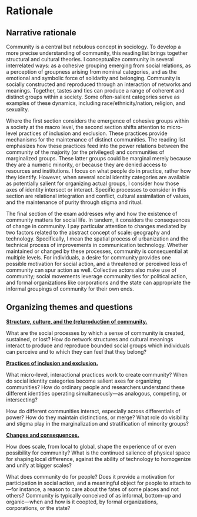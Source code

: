 # Rationale

## Narrative rationale

Community is a central but nebulous concept in sociology. To develop a more precise understanding of community, this reading list brings together structural and cultural theories. I conceptualize community in several interrelated ways: as a cohesive grouping emerging from social relations, as a perception of groupness arising from nominal categories, and as the emotional and symbolic force of solidarity and belonging. Community is socially constructed and reproduced through an interaction of networks and meanings. Together, tastes and ties can produce a range of coherent and distinct groups within a society. Some often-salient categories serve as examples of these dynamics, including race/ethnicity/nation, religion, and sexuality.

Where the first section considers the emergence of cohesive groups within a society at the macro level, the second section shifts attention to micro-level practices of inclusion and exclusion. These practices provide mechanisms for the maintenance of distinct communities. The reading list emphasizes how these practices feed into the power relations between the community of the majority (or the privileged) and communities of marginalized groups. These latter groups could be marginal merely because they are a numeric minority, or because they are denied access to resources and institutions. I focus on what people do in practice, rather how they identify. However, when several social identity categories are available as potentially salient for organizing actual groups, I consider how those axes of identity intersect or interact. Specific processes to consider in this section are relational integration and conflict, cultural assimilation of values, and the maintenance of purity through stigma and ritual.

The final section of the exam addresses why and how the existence of community matters for social life. In tandem, it considers the consequences of change in community. I pay particular attention to changes mediated by two factors related to the abstract concept of scale: geography and technology. Specifically, I mean the spatial process of urbanization and the technical process of improvements in communication technology. Whether maintained or changed by these processes, community is consequential at multiple levels. For individuals, a desire for community provides one possible motivation for social action, and a threatened or perceived loss of community can spur action as well. Collective actors also make use of community; social movements leverage community ties for political action, and formal organizations like corporations and the state can appropriate the informal groupings of community for their own ends.

## Organizing themes and questions

**[Structure, culture, and the (re)production of community.](#scr)**

What are the social processes by which a sense of community is created, sustained, or lost? How do network structures and cultural meanings interact to produce and reproduce bounded social groups which individuals can perceive and to which they can  feel that they belong?

**[Practices of inclusion and exclusion.](#pie)**

What micro-level, interactional practices work to create community? When do social identity categories become salient axes for organizing communities? How do ordinary people and researchers understand these different identities operating simultaneously---as analogous, competing, or intersecting?

How do different communities interact, especially across differentials of power? How do they maintain distinctions, or merge? What role do visibility and stigma play in the marginalization and stratification of minority groups?

**[Changes and consequences.](#cc)**

How does scale, from local to global, shape the experience of or even possibility for community? What is the continued salience of physical space for shaping local difference, against the ability of technology to homogenize and unify at bigger scales?

What does community do for people? Does it provide a motivation for participation in social action, and a meaningful object for people to attach to---for instance, a reason to care about the fates of some places and not others? Community is typically conceived of as informal, bottom-up and organic---when and how is it coopted, by formal organizations, corporations, or the state?
